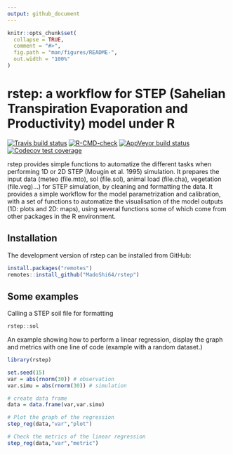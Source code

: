 ```yaml
---
output: github_document
---
```


<!-- README.md is generated from README.Rmd. Please edit that file -->

```r
knitr::opts_chunk$set(
  collapse = TRUE,
  comment = "#>",
  fig.path = "man/figures/README-",
  out.width = "100%"
)
```

# rstep: a workflow for STEP (Sahelian Transpiration Evaporation and Productivity) model under R

<!-- badges: start -->
[![Travis build status](https://travis-ci.com/MadoShi64/rstep.svg?branch=master)](https://travis-ci.com/MadoShi64/rstep)
[![R-CMD-check](https://github.com/MadoShi64/rstep/workflows/R-CMD-check/badge.svg)](https://github.com/MadoShi64/rstep/actions)
[![AppVeyor build status](https://ci.appveyor.com/api/projects/status/github/MadoShi64/rstep?branch=master&svg=true)](https://ci.appveyor.com/project/MadoShi64/rstep)
[![Codecov test coverage](https://codecov.io/gh/MadoShi64/rstep/branch/master/graph/badge.svg)](https://app.codecov.io/gh/MadoShi64/rstep?branch=master)
<!-- badges: end -->

rstep provides simple functions to automatize the different tasks when performing 1D or 2D STEP (Mougin et al. 1995) simulation. It prepares the input data (meteo (file.mto), sol (file.sol), animal load (file.cha), vegetation (file.veg)...) for STEP simulation, by cleaning and formatting the data. It provides a simple workflow for the model parametrization and calibration, with a set of functions to automatize the visualisation of the model outputs (1D: plots and 2D: maps), using several functions some of which come from other packages in the R environment. 

## Installation

The development version of rstep can be installed from GitHub:

``` r
install.packages("remotes")
remotes::install_github("MadoShi64/rstep")
```

## Some examples

Calling a STEP soil file for formatting

```r
rstep::sol
```


An example showing how to perform a linear regression, display the graph and metrics with one line of code (example with a random dataset.) 

```r
library(rstep)

set.seed(15)
var = abs(rnorm(30)) # observation
var.simu = abs(rnorm(30)) # simulation

# create data frame
data = data.frame(var,var.simu) 

# Plot the graph of the regression
step_reg(data,"var","plot")

# Check the metrics of the linear regression 
step_reg(data,"var","metric")

```

